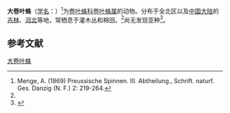 {{Speciesbox
| name = 大卷叶蛛
| status = 
| status_system = 
| image = Dictyna major male.jpg
| genus = Dictyna
| species = major
| authority = (Menge, 1866)<ref name='id14040'>{{cite web| url =http://www.bioinfo.cn/db05/BjdwSpecies.php?action=view&id=14040| title =大卷叶蛛| work =《中国动物物种编目数据库》| publisher =中国科学院微生物研究所| author =中国科学院动物研究所| accessdate =2009-04-28| deadurl =yes| archiveurl =https://web.archive.org/web/20160305003140/http://www.bioinfo.cn/db05/BjdwSpecies.php?action=view&id=14040| archivedate =2016-03-05}}</ref>
}}

'''大卷叶蛛'''（[[学名|学名]]：{{lang|la|''Dictyna major''}}）<ref>Menge, A. (1869) Preussische Spinnen. III. Abtheilung., Schrift. naturf. Ges. Danzig (N. F.) 2: 219-264.</ref>为[[卷叶蛛科|卷叶蛛科]][[卷叶蛛属|卷叶蛛属]]的动物。分布于全北区以及[[中国大陆|中国大陆]]的[[吉林|吉林]]、[[河北|河北]]等地，常栖息于灌木丛和棉田。<ref name='id14040'/>尚无发现亚种<ref>{{cite web|url= http://www.catalogueoflife.org/annual-checklist/2011/search/all/key/dictyna+major/match/1|title= Species 2000 & ITIS Catalogue of Life: 2011 Annual Checklist.|accessdate= 24 september 2012|author= Bisby F.A., Roskov Y.R., Orrell T.M., Nicolson D., Paglinawan L.E., Bailly N., Kirk P.M., Bourgoin T., Baillargeon G., Ouvrard D. (red.)|year= 2011|work= Species 2000: Reading, UK.|archive-date= 2020-01-31|archive-url= https://web.archive.org/web/20200131111559/http://www.catalogueoflife.org/annual-checklist/2011/search/all/key/dictyna+major/match/1}}</ref>。

== 参考文献 ==
{{reflist}}

{{Wikispecies|Dictyna major}}
{{Taxonbar|from=Q2557747}}

[[Category:卷叶蛛属|大卷叶蛛]]


{{蜘蛛小作品}}